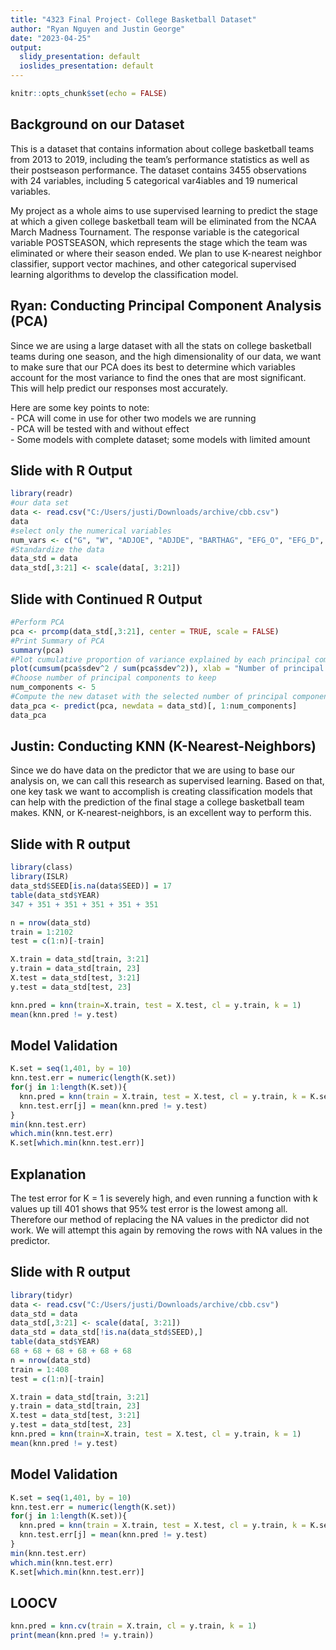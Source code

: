 ```yaml
---
title: "4323 Final Project- College Basketball Dataset"
author: "Ryan Nguyen and Justin George"
date: "2023-04-25"
output:
  slidy_presentation: default
  ioslides_presentation: default
---
```


```r
knitr::opts_chunk$set(echo = FALSE)
```

## Background on our Dataset

This is a dataset that contains information about college basketball teams from 2013 to 2019, including the team's performance statistics as well as their postseason performance. The dataset contains 3455 observations with 24 variables, including 5 categorical var4iables and 19 numerical variables. 

My project as a whole aims to use supervised learning to predict the stage at which a given college basketball team will be eliminated from the NCAA March Madness Tournament. The response variable is the categorical variable POSTSEASON, which represents the stage which the team was eliminated or where their season ended. We plan to use K-nearest neighbor classifier, support vector machines, and other categorical supervised learning algorithms to develop the classification model.



## Ryan: Conducting Principal Component Analysis (PCA)

Since we are using a large dataset with all the stats on college basketball teams during one season, and the high dimensionality of our data, we want to make sure that our PCA does its best to determine which variables account for the most variance to find the ones that are most significant. This will help predict our responses most accurately.

Here are some key points to note: \
- PCA will come in use for other two models we are running \
- PCA will be tested with and without effect \
- Some models with complete dataset; some models with limited amount

## Slide with R Output

```r
library(readr)
#our data set
data <- read.csv("C:/Users/justi/Downloads/archive/cbb.csv")
data
#select only the numerical variables
num_vars <- c("G", "W", "ADJOE", "ADJDE", "BARTHAG", "EFG_O", "EFG_D", "TOR", "TORD", "ORB", "DRB", "FTR", "FTRD", "2P_O", "2P_D", "3P_O", "3P_D", "ADJ_T", "WAB")
#Standardize the data
data_std = data
data_std[,3:21] <- scale(data[, 3:21])
```

## Slide with Continued R Output

```r
#Perform PCA
pca <- prcomp(data_std[,3:21], center = TRUE, scale = FALSE)
#Print Summary of PCA
summary(pca)
#Plot cumulative proportion of variance explained by each principal component
plot(cumsum(pca$sdev^2 / sum(pca$sdev^2)), xlab = "Number of principal components", ylab = "Cumulative proportion of variance explained")
#Choose number of principal components to keep
num_components <- 5
#Compute the new dataset with the selected number of principal components
data_pca <- predict(pca, newdata = data_std)[, 1:num_components]
data_pca
```

## Justin: Conducting KNN (K-Nearest-Neighbors)

Since we do have data on the predictor that we are using to base our analysis on, we can call this research as supervised learning. Based on that, one key task we want to accomplish is creating classification models that can help with the prediction of the final stage a college basketball team makes. KNN, or K-nearest-neighbors, is an excellent way to perform this. 

## Slide with R output

```r
library(class)
library(ISLR)
data_std$SEED[is.na(data$SEED)] = 17
table(data_std$YEAR)
347 + 351 + 351 + 351 + 351 + 351

n = nrow(data_std)
train = 1:2102
test = c(1:n)[-train]

X.train = data_std[train, 3:21]
y.train = data_std[train, 23]
X.test = data_std[test, 3:21]
y.test = data_std[test, 23]

knn.pred = knn(train=X.train, test = X.test, cl = y.train, k = 1)
mean(knn.pred != y.test)
```

## Model Validation 

```r
K.set = seq(1,401, by = 10)
knn.test.err = numeric(length(K.set))
for(j in 1:length(K.set)){
  knn.pred = knn(train = X.train, test = X.test, cl = y.train, k = K.set[j])
  knn.test.err[j] = mean(knn.pred != y.test)
}
min(knn.test.err)
which.min(knn.test.err)
K.set[which.min(knn.test.err)]
```

## Explanation

The test error for K = 1 is severely high, and even running a function with k values up till 401 shows that 95% test error is the lowest among all. Therefore our method of replacing the NA values in the predictor did not work. We will attempt this again by removing the rows with NA values in the predictor.

## Slide with R output

```r
library(tidyr)
data <- read.csv("C:/Users/justi/Downloads/archive/cbb.csv")
data_std = data
data_std[,3:21] <- scale(data[, 3:21])
data_std = data_std[!is.na(data_std$SEED),]
table(data_std$YEAR)
68 + 68 + 68 + 68 + 68 + 68
n = nrow(data_std)
train = 1:408
test = c(1:n)[-train]

X.train = data_std[train, 3:21]
y.train = data_std[train, 23]
X.test = data_std[test, 3:21]
y.test = data_std[test, 23]
knn.pred = knn(train=X.train, test = X.test, cl = y.train, k = 1)
mean(knn.pred != y.test)
```

## Model Validation

```r
K.set = seq(1,401, by = 10)
knn.test.err = numeric(length(K.set))
for(j in 1:length(K.set)){
  knn.pred = knn(train = X.train, test = X.test, cl = y.train, k = K.set[j])
  knn.test.err[j] = mean(knn.pred != y.test)
}
min(knn.test.err)
which.min(knn.test.err)
K.set[which.min(knn.test.err)]
```

## LOOCV

```r
knn.pred = knn.cv(train = X.train, cl = y.train, k = 1)
print(mean(knn.pred != y.train))
```
